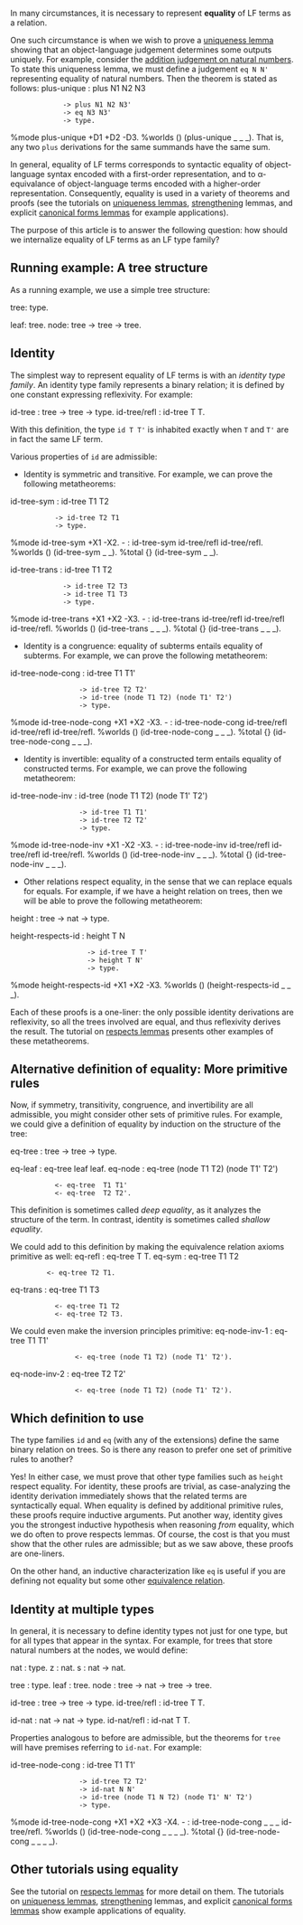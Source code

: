 In many circumstances, it is necessary to represent '''equality''' of LF terms as a relation.  

One such circumstance is when we wish to prove a [[uniqueness lemma]] showing that an object-language judgement determines some outputs uniquely.  For example, consider the [[Proving metatheorems:Representing the judgements of the natural numbers|addition judgement on natural numbers]].  To state this uniqueness lemma, we must define a judgement <tt>eq N N'</tt> representing equality of natural numbers.  Then the theorem is stated as follows:
<twelf discard=true>
plus-unique : plus N1 N2 N3 
              -> plus N1 N2 N3' 
              -> eq N3 N3'
              -> type.
%mode plus-unique +D1 +D2 -D3.
%worlds () (plus-unique _ _ _).
</twelf>
That is, any two <tt>plus</tt> derivations for the same summands have the same sum.  

In general, equality of LF terms corresponds to syntactic equality of object-language syntax encoded with a first-order representation, and to α-equivalance of object-language terms encoded with a higher-order representation.  Consequently, equality is used in a variety of theorems and proofs (see the tutorials on [[uniqueness lemma]]s, [[strengthening]] lemmas, and explicit [[canonical forms lemma]]s for example applications).  

The purpose of this article is to answer the following question: how should we internalize equality of LF terms as an LF type family?

== Running example: A tree structure ==

As a running example, we use a simple tree structure:

<twelf>
tree: type.

leaf: tree.
node: tree -> tree -> tree.
</twelf>

== Identity ==

The simplest way to represent equality of LF terms is with an ''identity type family''.  An identity type family represents a binary relation; it is defined by one constant expressing reflexivity.  For example:

<twelf>
id-tree : tree -> tree -> type.
id-tree/refl : id-tree T T.
</twelf>

With this definition, the type <tt>id T T'</tt> is inhabited exactly when <tt>T</tt> and <tt>T'</tt> are in fact the same LF term. 

Various properties of <tt>id</tt> are admissible:
* Identity is symmetric and transitive.  For example, we can prove the following metatheorems:
<twelf>
id-tree-sym : id-tree T1 T2
            -> id-tree T2 T1
            -> type.
%mode id-tree-sym +X1 -X2.
- : id-tree-sym id-tree/refl id-tree/refl.
%worlds () (id-tree-sym _ _).
%total {} (id-tree-sym _ _).

id-tree-trans : id-tree T1 T2
              -> id-tree T2 T3
              -> id-tree T1 T3
              -> type.
%mode id-tree-trans +X1 +X2 -X3.
- : id-tree-trans id-tree/refl id-tree/refl id-tree/refl.
%worlds () (id-tree-trans _ _ _).
%total {} (id-tree-trans _ _ _).
</twelf>

* Identity is a congruence: equality of subterms entails equality of subterms. For example, we can prove the following metatheorem: 
<twelf>
id-tree-node-cong : id-tree T1 T1'
                  -> id-tree T2 T2'
                  -> id-tree (node T1 T2) (node T1' T2')
                  -> type.
%mode id-tree-node-cong +X1 +X2 -X3.
- : id-tree-node-cong id-tree/refl id-tree/refl id-tree/refl.
%worlds () (id-tree-node-cong _ _ _).
%total {} (id-tree-node-cong _ _ _).
</twelf>

* Identity is invertible: equality of a constructed term entails equality of constructed terms.  For example, we can prove the following metatheorem:
<twelf>
id-tree-node-inv : id-tree (node T1 T2) (node T1' T2')
                  -> id-tree T1 T1'
                  -> id-tree T2 T2'
                  -> type.
%mode id-tree-node-inv +X1 -X2 -X3.
- : id-tree-node-inv id-tree/refl id-tree/refl id-tree/refl.
%worlds () (id-tree-node-inv _ _ _).
%total {} (id-tree-node-inv _ _ _).
</twelf>

* Other relations respect equality, in the sense that we can replace equals for equals.  For example, if we have a height relation on trees, then we will be able to prove the following metatheorem:
<twelf hidden=true>nat : type.</twelf>
<twelf>
height : tree -> nat -> type.

height-respects-id : height T N
                    -> id-tree T T' 
                    -> height T N'
                    -> type.
%mode height-respects-id +X1 +X2 -X3.
%worlds () (height-respects-id _ _ _).
</twelf>

Each of these proofs is a one-liner: the only possible identity derivations are reflexivity, so all the trees involved are equal, and thus reflexivity derives the result.  The tutorial on [[respects lemma]]s presents other examples of these metatheorems.  

== Alternative definition of equality: More primitive rules ==

Now, if symmetry, transitivity, congruence, and invertibility are all admissible, you might consider other sets of primitive rules.  For example, we could give a definition of equality by induction on the structure of the tree:

<twelf>
eq-tree : tree -> tree -> type.

eq-leaf : eq-tree leaf leaf.
eq-node : eq-tree (node T1 T2) (node T1' T2')
            <- eq-tree  T1 T1'
            <- eq-tree  T2 T2'.
</twelf>

This definition is sometimes called ''deep equality'', as it analyzes the structure of the term.  In contrast, identity is sometimes called ''shallow equality''.  

We could add to this definition by making the equivalence relation axioms primitive as well:
<twelf>
eq-refl : eq-tree T T.
eq-sym : eq-tree T1 T2 
          <- eq-tree T2 T1.
eq-trans : eq-tree  T1 T3
            <- eq-tree T1 T2
            <- eq-tree T2 T3.
</twelf>

We could even make the inversion principles primitive:
<twelf>
eq-node-inv-1 : eq-tree T1 T1'
                 <- eq-tree (node T1 T2) (node T1' T2').
eq-node-inv-2 : eq-tree T2 T2'
                 <- eq-tree (node T1 T2) (node T1' T2').
</twelf>

== Which definition to use ==

The type families <tt>id</tt> and <tt>eq</tt> (with any of the extensions) define the same binary relation on trees.  So is there any reason to prefer one set of primitive rules to another?

Yes!  In either case, we must prove that other type families such as <tt>height</tt> respect equality.  For identity, these proofs are trivial, as case-analyzing the identity derivation immediately shows that the related terms are syntactically equal.  When equality is defined by additional primitive rules, these proofs require inductive arguments.  Put another way, identity gives you the strongest inductive hypothesis when reasoning ''from'' equality, which we do often to prove respects lemmas.  Of course, the cost is that you must show that the other rules are admissible; but as we saw above, these proofs are one-liners.

On the other hand, an inductive characterization like <tt>eq</tt> is useful if you are defining not equality but some other [[equivalence relation]].  

== Identity at multiple types ==

In general, it is necessary to define identity types not just for one type, but for all types that appear in the syntax.  For example, for trees that store natural numbers at the nodes, we would define:

<twelf>
nat : type.
z : nat.
s : nat -> nat.

tree : type.
leaf : tree.
node : tree -> nat -> tree -> tree.

id-tree : tree -> tree -> type.
id-tree/refl : id-tree T T.

id-nat : nat -> nat -> type.
id-nat/refl : id-nat T T.
</twelf>

Properties analogous to before are admissible, but the theorems for <tt>tree</tt> will have premises referring to <tt>id-nat</tt>.  For example:

<twelf check=true>
id-tree-node-cong : id-tree T1 T1'
                  -> id-tree T2 T2'
                  -> id-nat N N'
                  -> id-tree (node T1 N T2) (node T1' N' T2')
                  -> type.
%mode id-tree-node-cong +X1 +X2 +X3 -X4.
- : id-tree-node-cong _ _ _ id-tree/refl.
%worlds () (id-tree-node-cong _ _ _ _).
%total {} (id-tree-node-cong _ _ _ _).
</twelf>

== Other tutorials using equality ==

See the tutorial on [[respects lemma]]s for more detail on them.  The tutorials on [[uniqueness lemma]]s, [[strengthening]] lemmas, and explicit [[canonical forms lemma]]s show example applications of equality.

{{tutorial}}